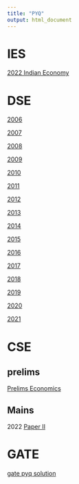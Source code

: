 ```yaml
---
title: "PYQ"
output: html_document
---
```


# IES

[2022 Indian Economy](ies2022ie.html)

# DSE

[2006](pyqdse2006.html)

[2007](pyqdse2007.html)

[2008](pyqdse2008.html)

[2009](pyqdse2009.html)

[2010](pyqdse2010.html)

[2011](pyqdse2011.html)

[2012](pyqdse2012.html)

[2013](pyqdse2013.html)

[2014](pyqdse2014.html)

[2015](pyqdse2015.html)

[2016](pyqdse2016.html)

[2017](pyqdse2017.html)

[2018](pyqdse2018.html)

[2019](pyqdse2019.html)

[2020](pyqdse2020.html)

[2021](pyqdse2021.html)

# CSE {.tabset}

## prelims

[Prelims Economics](cseprelimseconomics.html)

## Mains 

2022 [Paper II](pyqcsemainsoptionaleconomics2014paper2.html)

# GATE

[gate pyq solution](PYQGATE.html)
